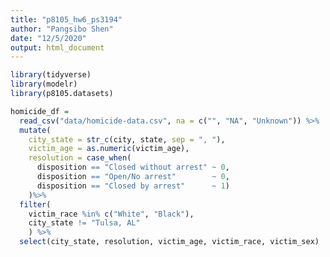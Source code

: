 ```yaml
---
title: "p8105_hw6_ps3194"
author: "Pangsibo Shen"
date: "12/5/2020"
output: html_document
---
```

```r
library(tidyverse)
library(modelr)
library(p8105.datasets)
```

```r
homicide_df = 
  read_csv("data/homicide-data.csv", na = c("", "NA", "Unknown")) %>%
  mutate(
    city_state = str_c(city, state, sep = ", "),
    victim_age = as.numeric(victim_age),
    resolution = case_when(
      disposition == "Closed without arrest" ~ 0,
      disposition == "Open/No arrest"        ~ 0,
      disposition == "Closed by arrest"      ~ 1)
    )%>% 
  filter(
    victim_race %in% c("White", "Black"),
    city_state != "Tulsa, AL"
    ) %>%
  select(city_state, resolution, victim_age, victim_race, victim_sex)
```

